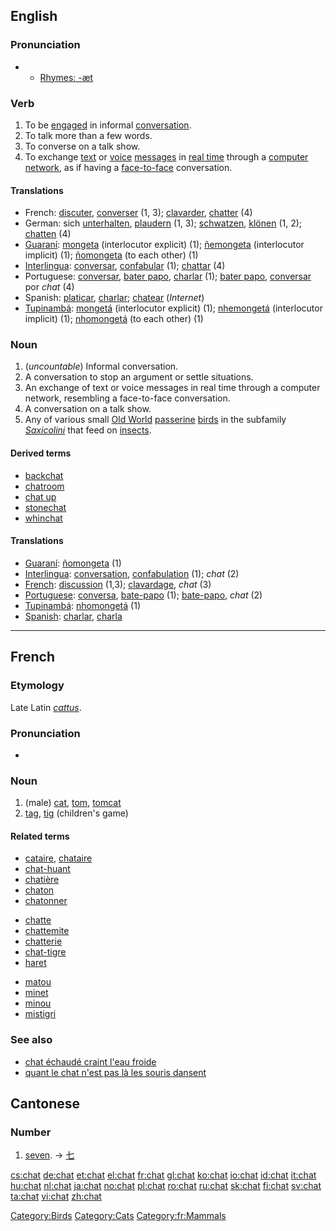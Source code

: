 {{wikipedia}}
==English==

===Pronunciation===
*{{audio|en-us-chat.ogg|Audio (US)}}
**[[Rhymes:English:-æt|Rhymes: -æt]]

===Verb===
{{en-verb|chat|t|ing}}

# To be [[engage]]d in informal [[conversation]].
# To talk more than a few words.
# To converse on a talk show.
# To exchange [[text]] or [[voice]] [[message]]s in [[real time]] through a [[computer network]], as if having a [[face-to-face]] conversation.

====Translations====
*French: [[discuter]], [[converser]] (1, 3); [[clavarder]], [[chatter]] (4)
*German: sich [[unterhalten]], [[plaudern]] (1, 3); [[schwatzen]], [[klönen]] (1, 2); [[chatten]] (4)
*[[Guaraní]]: [[mongeta]] (interlocutor explicit) (1); [[ñemongeta]] (interlocutor implicit) (1); [[ñomongeta]] (to each other) (1)
*[[Interlingua]]: [[conversar]], [[confabular]] (1); [[chattar]] (4)
*Portuguese: [[conversar]], [[bater papo]], [[charlar]] (1); [[bater papo]], [[conversar]] por ''chat'' (4)
*Spanish: [[platicar]], [[charlar]]; [[chatear]] (''Internet'')
*[[Tupinambá]]: [[mongetá]] (interlocutor explicit) (1); [[nhemongetá]] (interlocutor implicit) (1); [[nhomongetá]] (to each other) (1)

===Noun===
{{en-noun|s|-}}

# (''uncountable'') Informal conversation.
# A conversation to stop an argument or settle situations.
# An exchange of text or voice messages in real time through a computer network, resembling a face-to-face conversation.
# A conversation on a talk show.
# Any of various small [[Old World]] [[passerine]] [[bird]]s in the subfamily ''[[Saxicolini]]'' that feed on [[insect]]s.

[[Category:Birds]]

====Derived terms====
*[[backchat]]
*[[chatroom]]
*[[chat up]]
*[[stonechat]]
*[[whinchat]]

====Translations====
*[[Guaraní]]: [[ñomongeta]] (1)
*[[Interlingua]]: [[conversation]], [[confabulation]] (1); ''chat'' (2)
*[[French]]: [[discussion]] (1,3); [[clavardage]], ''chat'' (3)
*[[Portuguese]]: [[conversa]], [[bate-papo]] (1); [[bate-papo]], ''chat'' (2)
*[[Tupinambá]]: [[nhomongetá]] (1)
*[[Spanish]]: [[charlar]], [[charla]]

----

==French==
===Etymology===
Late Latin ''[[cattus]]''.

===Pronunciation===
*{{IPA|/ʃa/}}

===Noun===
{{fr-noun-reg|m}}

# (male) [[cat]], [[tom]], [[tomcat]]
# [[tag]], [[tig]] (children's game)

====Related terms====
{{top3}}
*[[cataire]], [[chataire]]
*[[chat-huant]]
*[[chatière]]
*[[chaton]]
*[[chatonner]]
{{mid3}}
*[[chatte]]
*[[chattemite]]
*[[chatterie]]
*[[chat-tigre]]
*[[haret]]
{{mid3}}
*[[matou]]
*[[minet]]
*[[minou]]
*[[mistigri]]
{{bottom}}

===See also===
*[[chat échaudé craint l'eau froide]]
*[[quant le chat n'est pas là les souris dansent]]

==Cantonese==

===Number===
# [[seven]]. &rarr; [[七]]

[[Category:Cats]]
[[Category:fr:Mammals]]

[[cs:chat]]
[[de:chat]]
[[et:chat]]
[[el:chat]]
[[fr:chat]]
[[gl:chat]]
[[ko:chat]]
[[io:chat]]
[[id:chat]]
[[it:chat]]
[[hu:chat]]
[[nl:chat]]
[[ja:chat]]
[[no:chat]]
[[pl:chat]]
[[ro:chat]]
[[ru:chat]]
[[sk:chat]]
[[fi:chat]]
[[sv:chat]]
[[ta:chat]]
[[vi:chat]]
[[zh:chat]]